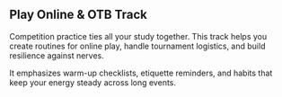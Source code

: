 ## Play Online & OTB Track

Competition practice ties all your study together. This track helps you create routines for online play, handle tournament logistics, and build resilience against nerves.

It emphasizes warm-up checklists, etiquette reminders, and habits that keep your energy steady across long events.
